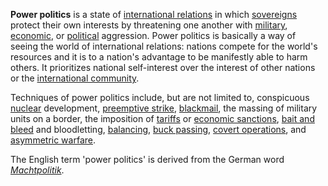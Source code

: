 '''Power politics''' is a state of [[international relations]] in which [[sovereignty|sovereign]]s protect their own interests by threatening one another with [[military]], [[economic]], or [[political]] aggression. Power politics is basically a way of seeing the world of international relations: nations compete for the world's resources and it is to a nation's advantage to be manifestly able to harm others.  It prioritizes national self-interest over the interest of other nations or the [[international community]].  

Techniques of power politics include, but are not limited to, conspicuous [[nuclear warfare|nuclear]] development, [[preemptive strike]], [[blackmail]], the massing of military units on a border, the imposition of [[tariff]]s or [[economic sanction]]s, [[bait and bleed]] and bloodletting, [[balancing]], [[buck passing]], [[covert operation]]s, and [[asymmetric warfare]].

The English term 'power politics' is derived from the German word ''[[Machtpolitik]]''.